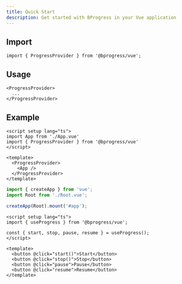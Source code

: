 ```yaml
---
title: Quick Start
description: Get started with BProgress in your Vue application
---
```



## Import

```tsx
import { ProgressProvider } from '@bprogress/vue';
```

## Usage

```vue
<ProgressProvider>
  ...
</ProgressProvider>
```

## Example

```vue title="src/Root.vue"
<script setup lang="ts">
import App from './App.vue'
import { ProgressProvider } from '@bprogress/vue'
</script>

<template>
  <ProgressProvider>
    <App />
  </ProgressProvider>
</template>
```

```ts title="src/main.ts"
import { createApp } from 'vue';
import Root from './Root.vue';

createApp(Root).mount('#app');
```

```vue title="src/App.vue"
<script setup lang="ts">
import { useProgress } from '@bprogress/vue';

const { start, stop, pause, resume } = useProgress();
</script>

<template>
  <button @click="start()">Start</button>
  <button @click="stop()">Stop</button>
  <button @click="pause">Pause</button>
  <button @click="resume">Resume</button>
</template>
```

